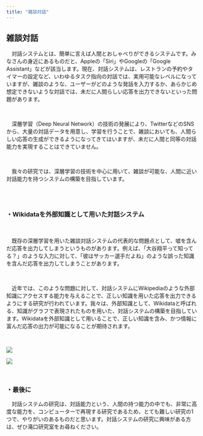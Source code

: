 ```yaml
---
title: "雑談対話"
---
```

## 雑談対話

<div className='wrapper'>
<div className='block'>

　対話システムとは、簡単に言えば人間とおしゃべりができるシステムです。みなさんの身近にあるものだと、Appleの「Siri」やGoogleの「Google Assistant」などが該当します。現在、対話システムは、レストランの予約やタイマーの設定など、いわゆるタスク指向の対話では、実用可能なレベルになっていますが、雑談のような、ユーザーがどのような発話を入力するか、あらかじめ想定できないような対話では、未だに人間らしい応答を出力できないといった問題があります。

<br />

　深層学習（Deep Neural Network）の技術の発展により、TwitterなどのSNSから、大量の対話データを用意し、学習を行うことで、雑談においても、人間らしい応答の生成ができるようになってきてはいますが、未だに人間と同等の対話能力を実現することはできていません。

<br />

　我々の研究では、深層学習の技術を中心に用いて、雑談が可能な、人間に近い対話能力を持つシステムの構築を目指しています。

<br /><br />
</div>

### ・Wikidataを外部知識として用いた対話システム
<br />

<div className='block'>

　既存の深層学習を用いた雑談対話システムの代表的な問題点として、嘘を含んだ応答を出力してしまうというものがあります。例えば、「大谷翔平って知ってる？」のような入力に対して、「彼はサッカー選手だよね」のような誤った知識を含んだ応答を出力してしまうことがあります。

<br />

　近年では、このような問題に対して、対話システムにWikipediaのような外部知識にアクセスする能力を与えることで、正しい知識を用いた応答を出力できるようにする研究が行われています。我々は、外部知識として、Wikidataと呼ばれる、知識がグラフで表現されたものを用いた、対話システムの構築を目指しています。Wikidataを外部知識として用いることで、正しい知識を含み、かつ情報に富んだ応答の出力が可能になることが期待されます。

</div>

<br />

<div className='cont'>
<div className='hoge'>

![](../slide/zatudan1.jpg)

</div>
<div className='hoge'>

![](../slide/zatudan2.jpg)

</div>
</div>



<br />


### ・最後に

<div className='block'>

　対話システムの研究は、対話能力という、人間の持つ能力の中でも、非常に高度な能力を、コンピューターで再現する研究であるため、とても難しい研究の1つで、やりがいのあるものだと思います。対話システムの研究に興味がある方は、ぜひ滝口研究室をお尋ねください。

</div>

</div>